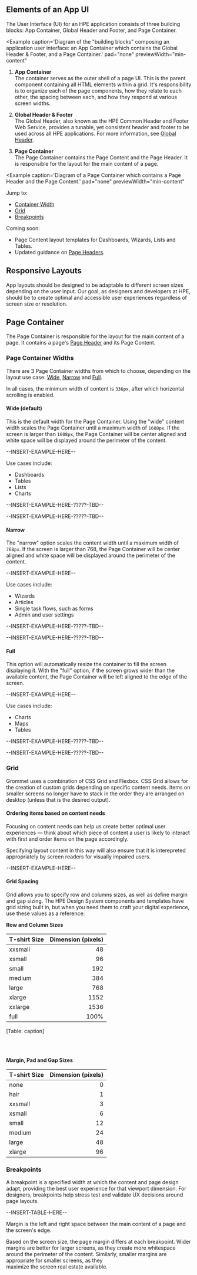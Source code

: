 
## Elements of an App UI
The User Interface (UI) for an HPE application consists of three 
building blocks: App Container, Global Header and Footer, and 
Page Container.

<Example
  caption='Diagram of the "building blocks" composing an application 
    user interface: an App Container which contains the Global Header & Footer, and 
    a Page Container.'
  pad="none"
  previewWidth="min-content"
>
  <AppAnatomy />
</Example>

1. **App Container**  
The container serves as the outer shell of a page UI. This is the 
parent component containing all HTML elements within a grid. It's 
responsibility is to organize each of the page components, how they 
relate to each other, the spacing between each, and how they respond 
at various screen widths.

2. **Global Header & Footer**  
The Global Header, also known as the HPE Common Header and Footer 
Web Service, provides a tunable, yet consistent header and footer 
to be used across all HPE applications. For more information, see 
[Global Header](/templates/global-header).

3. **Page Container**  
The Page Container contains the Page Content and the Page Header. 
It is responsible for the layout for the main content of a page. 

<Example
  caption='Diagram of a Page Container which contains a Page Header 
    and the Page Content.'
  pad="none"
  previewWidth="min-content"
>
  <PageAnatomy />
</Example>

Jump to:
- [Container Width](#page-container-widths)
- [Grid](#grid)
- [Breakpoints](#breakpoints)

Coming soon:
- Page Content layout templates for Dashboards, Wizards, Lists and Tables.
- Updated guidance on [Page Headers](/components/header#page-header).

## Responsive Layouts
App layouts should be designed to be adaptable to different screen sizes 
depending on the user input. Our goal, as designers and developers at HPE, 
should be to create optimal and accessible user experiences regardless of 
screen size or resolution.

## Page Container
The Page Container is responsible for the layout for the main content of a page.
It contains a page's [Page Header](/components/header#header-for-a-single-page) 
and its Page Content.

### Page Container Widths
There are 3 Page Container widths from which to choose, depending on 
the layout use case: [Wide](#wide-default), [Narrow](#narrow) and [Full](#full). 

In all cases, the minimum width of content is `336px`, after which horizontal 
scrolling is enabled.

#### Wide (default)
This is the default width for the Page Container. Using the "wide" content width 
scales the Page Container until a maximum width of `1608px`. If the screen is 
larger than `1608px`, the Page Container will be center aligned and white space 
will be displayed around the perimeter of the content. 

--INSERT-EXAMPLE-HERE--

Use cases include:
- Dashboards 
- Tables 
- Lists
- Charts

--INSERT-EXAMPLE-HERE-?????-TBD--

--INSERT-EXAMPLE-HERE-?????-TBD--

#### Narrow
The "narrow" option scales the content width until a maximum width of `768px`. 
If the screen is larger than 768, the Page Container will be center aligned 
and white space will be displayed around the perimeter of the content. 

--INSERT-EXAMPLE-HERE--

Use cases include:
- Wizards 
- Articles 
- Single task flows, such as forms
- Admin and user settings

--INSERT-EXAMPLE-HERE-?????-TBD--

--INSERT-EXAMPLE-HERE-?????-TBD--

#### Full
This option will automatically resize the container to fill the 
screen displaying it. With the "full" option, if the screen grows wider 
than the available content, the Page Container will be left aligned to 
the edge of the screen.

--INSERT-EXAMPLE-HERE--

Use cases include:
- Charts 
- Maps 
- Tables

--INSERT-EXAMPLE-HERE-?????-TBD--

--INSERT-EXAMPLE-HERE-?????-TBD--

### Grid
Grommet uses a combination of CSS Grid and Flexbox. CSS Grid 
allows for the creation of custom grids depending on specific 
content needs. Items on smaller screens no longer have to stack 
in the order they are arranged on desktop (unless that is the 
desired output). 

#### Ordering items based on content needs
Focusing on content needs can help us create better optimal user 
experiences &mdash; think about which piece of content a user is likely 
to interact with first and order items on the page accordingly. 

Specifying layout content in this way will also ensure that it 
is interepreted appropriately by screen readers for visually 
impaired users.

--INSERT-EXAMPLE-HERE--

#### Grid Spacing
Grid allows you to specify row and columns sizes, as well as define 
margin and gap sizing. The HPE Design System components and templates 
have grid sizing built in, but when you need them to craft your digital 
experience, use these values as a reference:

**Row and Column Sizes**  

| T-shirt Size | Dimension (pixels) |
| ------------ | -----------------: |
| xxsmall      | 48   |
| xsmall       | 96   |  
| small        | 192  |  
| medium       | 384  |  
| large        | 768  |  
| xlarge       | 1152 |  
| xxlarge      | 1536 |  
| full         | 100% |  
[Table: caption]

<br />
<br />

**Margin, Pad and Gap Sizes**  

| T-shirt Size | Dimension (pixels) |
| ------------ | -----------------: |
| none         | 0  |   
| hair         | 1  |   
| xxsmall      | 3  |   
| xsmall       | 6  |   
| small        | 12 |   
| medium       | 24 |   
| large        | 48 |   
| xlarge       | 96 | 

### Breakpoints
A breakpoint is a specified width at which the content and page 
design adapt, providing the best user experience for that viewport 
dimension. For designers, breakpoints help stress test and 
validate UX decisions around page layouts.

--INSERT-TABLE-HERE--

Margin is the left and right space between the main content of a 
page and the screen's edge.

Based on the screen size, the page margin differs at each 
breakpoint. Wider margins are better for larger screens, as they 
create more whitespace around the perimeter of the content. Similarly, 
smaller margins are appropriate for smaller screens, as they  
maximize the screen real estate available.